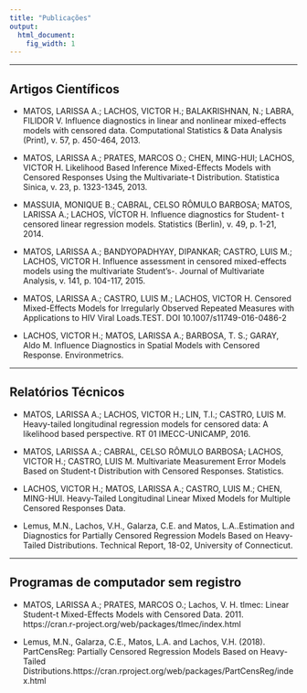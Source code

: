 ```yaml
---
title: "Publicações"
output:
  html_document:
    fig_width: 1
---
```


----

## Artigos Científicos

- MATOS, LARISSA A.; LACHOS, VICTOR H.; BALAKRISHNAN, N.; LABRA, FILIDOR V. Influence diagnostics in linear and nonlinear mixed-effects models with censored data. Computational Statistics & Data Analysis (Print), v. 57, p. 450-464, 2013. \bigskip


- MATOS, LARISSA A.; PRATES, MARCOS O.; CHEN, MING-HUI; LACHOS, VICTOR H. Likelihood Based Inference Mixed-Effects Models with Censored Responses Using the Multivariate-t Distribution. Statistica Sinica, v. 23, p. 1323-1345, 2013.\medskip


- MASSUIA, MONIQUE B.; CABRAL, CELSO RÔMULO BARBOSA; MATOS, LARISSA A.; LACHOS, VÍCTOR H. Influence diagnostics for Student- t censored linear regression models. Statistics (Berlin), v. 49, p. 1-21, 2014.\medskip


- MATOS, LARISSA A.; BANDYOPADHYAY, DIPANKAR; CASTRO, LUIS M.; LACHOS, VICTOR H. Influence assessment in censored mixed-effects models using the multivariate Student’s-. Journal of Multivariate Analysis, v. 141, p. 104-117, 2015. \medskip


- MATOS, LARISSA A.; CASTRO, LUIS M.; LACHOS, VICTOR H. Censored Mixed-Effects Models for Irregularly Observed Repeated Measures with Applications to HIV Viral Loads.TEST. DOI 10.1007/s11749-016-0486-2 \medskip


- LACHOS, VICTOR H.; MATOS, LARISSA A.; BARBOSA, T. S.; GARAY, Aldo M. Influence Diagnostics in Spatial Models with Censored Response. Environmetrics.

----

## Relatórios Técnicos

- MATOS, LARISSA A.; LACHOS, VICTOR H.; LIN, T.I.; CASTRO, LUIS M. Heavy-tailed longitudinal regression models for censored data: A likelihood based perspective. RT 01 IMECC-UNICAMP, 2016.\medskip


- MATOS, LARISSA A.; CABRAL, CELSO RÔMULO BARBOSA; LACHOS, VICTOR H.; CASTRO, LUIS M. Multivariate Measurement Error Models Based on Student-t Distribution with Censored Responses.  Statistics.\medskip

- LACHOS, VICTOR H.; MATOS, LARISSA A.; CASTRO, LUIS M.; CHEN, MING-HUI. Heavy-Tailed Longitudinal Linear Mixed Models for Multiple Censored Responses Data.\medskip


- Lemus, M.N., Lachos, V.H., Galarza, C.E. and Matos, L.A..Estimation and Diagnostics for Partially Censored Regression Models Based on Heavy-Tailed Distributions. Technical Report, 18-02, University of Connecticut.

---- 

## Programas de computador sem registro

- MATOS, LARISSA A.; PRATES, MARCOS O.; Lachos, V. H.  tlmec: Linear Student-t Mixed-Effects Models with Censored Data. 2011. https://cran.r-project.org/web/packages/tlmec/index.html\medskip


- Lemus, M.N., Galarza, C.E., Matos, L.A. and Lachos, V.H. (2018). PartCensReg: Partially Censored Regression Models Based on Heavy-Tailed Distributions.https://cran.rproject.org/web/packages/PartCensReg/index.html


